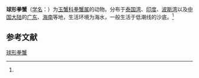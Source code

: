 {{Speciesbox
| name = 球形拳蟹
| status = 
| status_system = 
| image = 
| genus = Philyra
| species = globulosa
| authority = (H. Milne-Edwards, 1837)<ref name='id11502'>{{cite web| url =http://www.bioinfo.cn/db05/BjdwSpecies.php?action=view&id=11502| title =球形拳蟹| work =《中国动物物种编目数据库》| publisher =中国科学院微生物研究所| author =中国科学院动物研究所| accessdate =2009-04-28| deadurl =yes| archiveurl =https://web.archive.org/web/20160305044035/http://www.bioinfo.cn/db05/BjdwSpecies.php?action=view&id=11502| archivedate =2016-03-05}}</ref>
}}

'''球形拳蟹'''（[[学名|学名]]：{{lang|la|''Philyra globulosa''}}）为[[玉蟹科|玉蟹科]][[拳蟹属|拳蟹属]]的动物。分布于[[泰国湾|泰国湾]]、[[印度|印度]]、[[波斯湾|波斯湾]]以及[[中国大陆|中国大陆]]的[[广东|广东]]、[[海南|海南]]等地，生活环境为海水，一般生活于低潮线的沙底。<ref name='id11502'/>

== 参考文献 ==
{{reflist}}

{{Wikispecies|Philyra globulosa}}
{{Taxonbar|from=Q15224347}}

[[Category:拳蟹属|球形拳蟹]]


{{螃蟹小作品}}